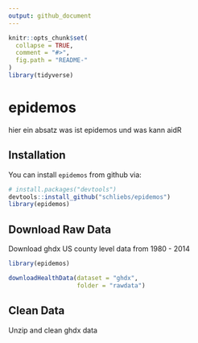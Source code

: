 ```yaml
---
output: github_document
---
```


<!-- README.md is generated from README.Rmd. Please edit that file -->

```r
knitr::opts_chunk$set(
  collapse = TRUE,
  comment = "#>",
  fig.path = "README-"
)
library(tidyverse)
```

# epidemos

hier ein absatz was ist epidemos und was kann aidR

## Installation

You can install `epidemos` from github via:

```r
# install.packages("devtools")
devtools::install_github("schliebs/epidemos")
library(epidemos)
```


## Download Raw Data

Download ghdx US county level data from 1980 - 2014

```r
library(epidemos)

downloadHealthData(dataset = "ghdx",
                   folder = "rawdata")

```


## Clean Data

Unzip and clean ghdx data

```r

```



